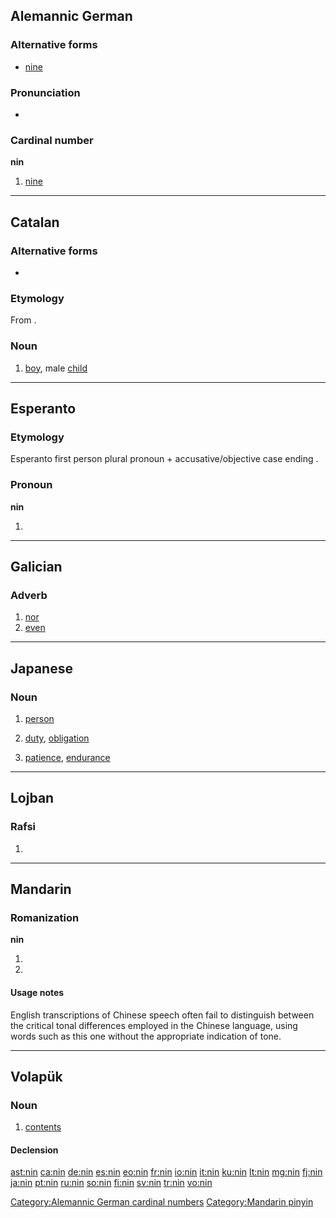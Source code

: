 {{also|nín|nǐn}}
==Alemannic German==

===Alternative forms===
* [[nine]]

===Pronunciation===
* {{IPA|/nin/|lang=gsw}}

===Cardinal number===
'''nin'''

# {{context|Alsatian}} [[nine]]

[[Category:Alemannic German cardinal numbers]]

----

==Catalan==

===Alternative forms===
* {{l|ca|nen}}

===Etymology===
From {{etyl|VL.|ca}} {{recons|ninus|lang=VL.}}.

===Noun===
{{ca-noun|m|f=nina|fpl=nines}}

# {{dialectal|lang=ca}} [[boy]], male [[child]]

----

==Esperanto==

===Etymology===
Esperanto first person plural pronoun {{term|ni|lang=eo}} + accusative/objective case ending {{term|-n|lang=eo}}.

===Pronoun===
'''nin'''

# {{eo-form of|ni|n-pron}}

----

==Galician==

===Adverb===
{{head|gl|adverb}}

# [[nor]]
# [[even]]

----

==Japanese==

===Noun===
{{ja-noun|r|hira=にん}}

# {{ja-def|人}} [[person]]
# {{ja-def|任}} [[duty]], [[obligation]]
# {{ja-def|忍}} [[patience]], [[endurance]]

----

==Lojban==

===Rafsi===
{{jbo-rafsi}}

# {{rafsi of|cnino}}

----

==Mandarin==

===Romanization===
'''nin'''

# {{nonstandard spelling of|lang=cmn|sc=Latn|[[nín]]}}
# {{nonstandard spelling of|lang=cmn|sc=Latn|[[nǐn]]}}

====Usage notes====
English transcriptions of Chinese speech often fail to distinguish between the critical tonal differences employed in the Chinese language, using words such as this one without the appropriate indication of tone.

[[Category:Mandarin pinyin]]

----

==Volapük==

===Noun===
{{vo-noun}}

# [[contents]]

====Declension====
{{vo-decl-noun}}

[[ast:nin]]
[[ca:nin]]
[[de:nin]]
[[es:nin]]
[[eo:nin]]
[[fr:nin]]
[[io:nin]]
[[it:nin]]
[[ku:nin]]
[[lt:nin]]
[[mg:nin]]
[[fj:nin]]
[[ja:nin]]
[[pt:nin]]
[[ru:nin]]
[[so:nin]]
[[fi:nin]]
[[sv:nin]]
[[tr:nin]]
[[vo:nin]]